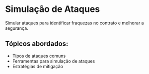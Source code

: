 # Simulação de Ataques

Simular ataques para identificar fraquezas no contrato e melhorar a segurança.

## Tópicos abordados:

- Tipos de ataques comuns
- Ferramentas para simulação de ataques
- Estratégias de mitigação
